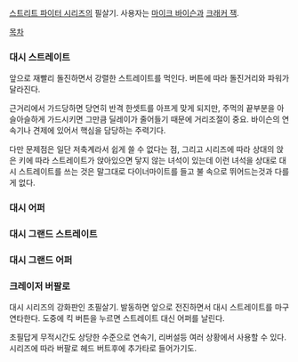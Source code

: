 [[스트리트 파이터 시리즈]]의 필살기. 사용자는 [[마이크 바이슨]]과 [[크래커 잭]].

[[목차]]

=== 대시 스트레이트 ===
앞으로 재빨리 돌진하면서 강렬한 스트레이트를 먹인다. 버튼에 따라 돌진거리와 파워가 달라진다.

근거리에서 가드당하면 당연히 반격 한셋트를 아프게 맞게 되지만, 주먹의 끝부분을 아슬아슬하게 가드시키면 그만큼 딜레이가 줄어들기 때문에 거리조절이 중요. 바이슨의 연속기나 견제에 있어서 핵심을 담당하는 주력기다.

다만 문제점은 일단 저축계라서 쉽게 쓸 수 없다는 점, 그리고 시리즈에 따라 상대의 앉은 키에 따라 스트레이트가 앉아있으면 닿지 않는 녀석이 있는데 이런 녀석을 상대로 대시 스트레이트를 쓰는 것은 말그대로 다이너마이트를 들고 불 속으로 뛰어드는것과 다를게 없다.

=== 대시 어퍼 ===

=== 대시 그랜드 스트레이트 ===

=== 대시 그랜드 어퍼 ===

=== 크레이저 버팔로 ===
대시 시리즈의 강화판인 초필살기. 발동하면 앞으로 전진하면서 대시 스트레이트를 마구 연타한다. 도중에 킥 버튼을 누르면 스트레이트 대신 어퍼를 날린다.

초필답게 무적시간도 상당한 수준으로 연속기, 리버설등 여러 상황에서 사용할 수 있다. 시리즈에 따라 버팔로 헤드 버트후에 추가타로 들어가기도.
